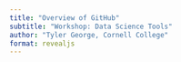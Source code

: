 ```yaml
---
title: "Overview of GitHub"
subtitle: "Workshop: Data Science Tools"
author: "Tyler George, Cornell College"
format: revealjs
---
```

